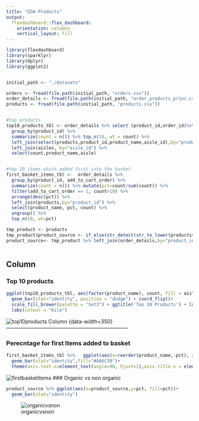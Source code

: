 ```yaml
---
title: "EDA-Products"
output: 
  flexdashboard::flex_dashboard:
    orientation: columns
    vertical_layout: fill
---
```


```r
library(flexdashboard)
library(sparklyr)
library(dplyr)
library(ggplot2)


initial_path <- "./datasets"

orders <- fread(file.path(initial_path, "orders.csv"))
order_details <- fread(file.path(initial_path, "order_products_prior.csv"))
products <- fread(file.path(initial_path, "products.csv"))


#top products
top10_products_tbl <- order_details %>% select (product_id,order_id)%>%
  group_by(product_id) %>% 
  summarize(count = n()) %>% top_n(10, wt = count) %>%
  left_join(select(products,product_id,product_name,aisle_id),by="product_id") %>% 
  left_join(aisles, by="aisle_id") %>% 
  select(count,product_name,aisle)


#top 10 items which added first into the basket
first_basket_items_tbl <-  order_details %>% 
  group_by(product_id, add_to_cart_order) %>% 
  summarize(count = n()) %>% mutate(pct=count/sum(count)) %>% 
  filter(add_to_cart_order == 1, count>10) %>% 
  arrange(desc(pct)) %>% 
  left_join(products,by="product_id") %>% 
  select(product_name, pct, count) %>% 
  ungroup() %>% 
  top_n(10, wt=pct)

tmp_product <- products
tmp_product$product_source <- if_else(str_detect(str_to_lower(products$product_name),'organic'),"organic","non organic")
product_source<- tmp_product %>% left_join(order_details,by="product_id")%>% group_by(product_source) %>% summarise(count =n()) %>% mutate (pct = count/sum(count)) %>% select(product_source,pct)



```

Column {data-width=650}
-----------------------------------------------------------------------

### Top 10 products

```r

ggplot(top10_products_tbl, aes(factor(product_name), count, fill = aisle)) + 
  geom_bar(stat="identity", position = "dodge") + coord_flip()+
  scale_fill_brewer(palette = "Set3") + ggtitle('Top 10 Products') + labs(y= "Number of orders", x = "Product Name") +
  labs(colour = "Aile")
```
![top10products](https://user-images.githubusercontent.com/5450393/28970920-16108cbe-7922-11e7-97aa-4b13c23c4a81.png)
Column {data-width=350}
-----------------------------------------------------------------------

### Perecntage for first Items added to basket 

```r


first_basket_items_tbl %>%   ggplot(aes(x=reorder(product_name,-pct), y=pct))+
  geom_bar(stat="identity",fill="#AA6C39")+
  theme(axis.text.x=element_text(angle=90, hjust=1),axis.title.x = element_blank())

```
![firstbasketitems](https://user-images.githubusercontent.com/5450393/28970918-15f2490c-7922-11e7-8233-47beaf835deb.png)
### Organic vs non organic

```r
product_source %>% ggplot(aes(x=product_source,y=pct, fill=pct))+
  geom_bar(stat="identity")

```
![organicvsnon](https://user-images.githubusercontent.com/5450393/28970919-160b3a70-7922-11e7-9cf0-368b61434c11.png)

